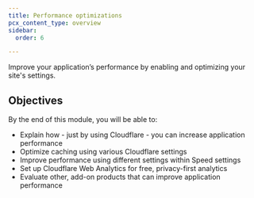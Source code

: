 ```yaml
---
title: Performance optimizations
pcx_content_type: overview
sidebar:
  order: 6

---
```


Improve your application’s performance by enabling and optimizing your site's settings.

## Objectives

By the end of this module, you will be able to:

* Explain how - just by using Cloudflare - you can increase application performance
* Optimize caching using various Cloudflare settings
* Improve performance using different settings within Speed settings
* Set up Cloudflare Web Analytics for free, privacy-first analytics
* Evaluate other, add-on products that can improve application performance
